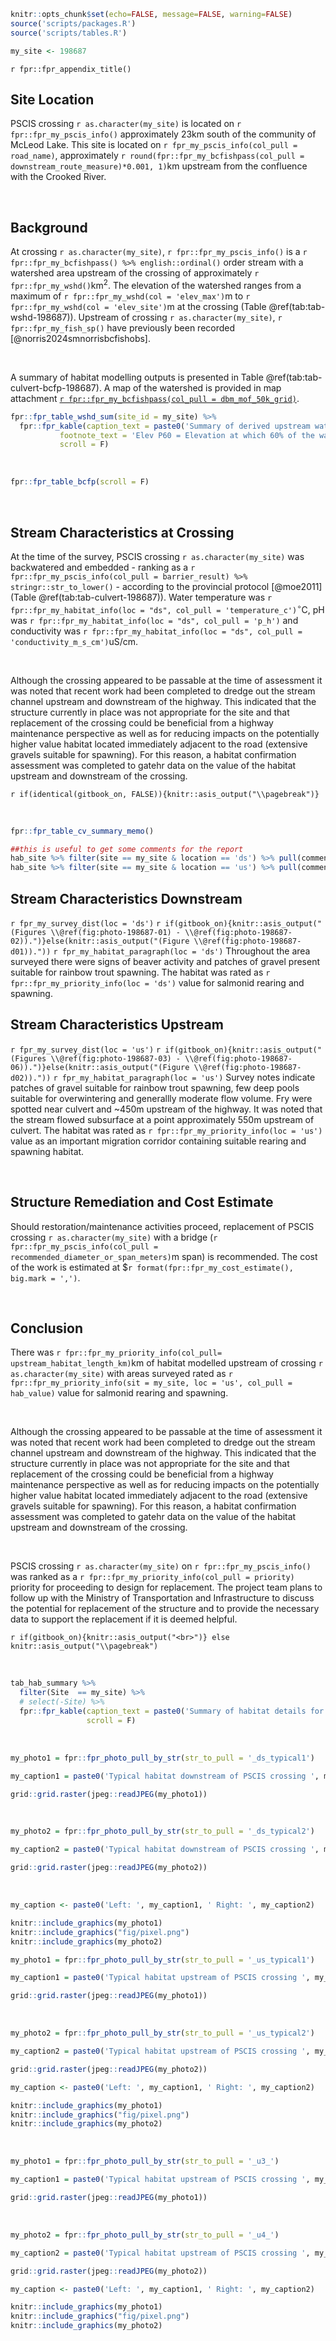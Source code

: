 
```r
knitr::opts_chunk$set(echo=FALSE, message=FALSE, warning=FALSE)
source('scripts/packages.R')
source('scripts/tables.R')

```

```r
my_site <- 198687
```

`r fpr::fpr_appendix_title()`

## Site Location {.unnumbered}

PSCIS crossing `r as.character(my_site)` is located on `r fpr::fpr_my_pscis_info()` approximately 23km south of the 
community of McLeod Lake. This site is located on `r fpr_my_pscis_info(col_pull = road_name)`, approximately 
`r round(fpr::fpr_my_bcfishpass(col_pull = downstream_route_measure)*0.001, 1)`km upstream from the confluence with the 
Crooked River.

<br>

## Background {.unnumbered}

At crossing `r as.character(my_site)`, `r fpr::fpr_my_pscis_info()` is a `r fpr::fpr_my_bcfishpass() %>% english::ordinal()` 
order stream with a watershed area upstream of the crossing of approximately `r fpr::fpr_my_wshd()`km^2^. The elevation of 
the watershed ranges from a maximum of `r fpr::fpr_my_wshd(col = 'elev_max')`m to `r fpr::fpr_my_wshd(col = 'elev_site')`m 
at the crossing (Table \@ref(tab:tab-wshd-198687)). Upstream of crossing `r as.character(my_site)`, `r fpr::fpr_my_fish_sp()` 
have previously been recorded [@norris2024smnorrisbcfishobs].

<br>

A summary of habitat modelling outputs is presented in Table
\@ref(tab:tab-culvert-bcfp-198687). A map of the watershed is provided in
map attachment
[`r fpr::fpr_my_bcfishpass(col_pull = dbm_mof_50k_grid)`](`r fpr::fpr_my_mapsheet(wshd = "parsnip", archive_date = "2022-05-27")`).

```r
fpr::fpr_table_wshd_sum(site_id = my_site) %>% 
  fpr::fpr_kable(caption_text = paste0('Summary of derived upstream watershed statistics for PSCIS crossing ', my_site, '.'),
           footnote_text = 'Elev P60 = Elevation at which 60% of the watershed area is above',
           scroll = F)

```

<br>

```r
fpr::fpr_table_bcfp(scroll = F) 
```

<br>

## Stream Characteristics at Crossing {.unnumbered}

At the time of the survey, PSCIS crossing `r as.character(my_site)` was
backwatered and embedded - ranking as a
`r fpr::fpr_my_pscis_info(col_pull = barrier_result) %>% stringr::str_to_lower()` - according to the provincial protocol
[@moe2011] (Table \@ref(tab:tab-culvert-198687)).  Water temperature was
`r fpr::fpr_my_habitat_info(loc = "ds", col_pull = 'temperature_c')`$^\circ$C,
pH was `r fpr::fpr_my_habitat_info(loc = "ds", col_pull = 'p_h')` and
conductivity was `r fpr::fpr_my_habitat_info(loc = "ds", col_pull = 'conductivity_m_s_cm')`uS/cm.

<br>

Although the crossing appeared to be passable at the time of assessment it was noted that recent work had been 
completed to dredge out the stream channel upstream and downstream of the highway. This indicated that the structure
currently in place was not appropriate for the site and that replacement of the crossing could be beneficial from a 
highway maintenance perspective as well as for reducing impacts on the potentially higher value habitat located
immediately adjacent to the road (extensive gravels suitable for spawning). For this reason, a habitat confirmation 
assessment was completed to gatehr data on the value of the habitat upstream and downstream of the crossing.


`r if(identical(gitbook_on, FALSE)){knitr::asis_output("\\pagebreak")}`

<br>

```r
fpr::fpr_table_cv_summary_memo()

```

```r
##this is useful to get some comments for the report
hab_site %>% filter(site == my_site & location == 'ds') %>% pull(comments)
hab_site %>% filter(site == my_site & location == 'us') %>% pull(comments)

```

## Stream Characteristics Downstream {.unnumbered}

`r fpr_my_survey_dist(loc = 'ds')`
`r if(gitbook_on){knitr::asis_output("(Figures \\@ref(fig:photo-198687-01) - \\@ref(fig:photo-198687-02)).")}else(knitr::asis_output("(Figure \\@ref(fig:photo-198687-d01))."))`
`r fpr_my_habitat_paragraph(loc = 'ds')` Throughout the area surveyed there were signs of beaver activity and patches of 
gravel present suitable for rainbow trout spawning. The habitat was rated as `r fpr::fpr_my_priority_info(loc = 'ds')` value for
salmonid rearing and spawning.

## Stream Characteristics Upstream {.unnumbered}

`r fpr_my_survey_dist(loc = 'us')`
`r if(gitbook_on){knitr::asis_output("(Figures \\@ref(fig:photo-198687-03) - \\@ref(fig:photo-198687-06)).")}else(knitr::asis_output("(Figure \\@ref(fig:photo-198687-d02))."))`
`r fpr_my_habitat_paragraph(loc = 'us')` Survey notes indicate patches of gravel suitable for rainbow trout spawning,
few deep pools suitable for overwintering and generallly moderate flow volume. Fry were spotted near culvert and ~450m upstream
of the highway. It was noted that the stream flowed subsurface at a point approximately 550m upstream of culvert. The habitat was rated as
`r fpr::fpr_my_priority_info(loc = 'us')` value as an important migration corridor containing suitable rearing and spawning habitat.

<br>

## Structure Remediation and Cost Estimate {.unnumbered}

Should restoration/maintenance activities proceed, replacement of PSCIS
crossing `r as.character(my_site)` with a bridge
(`r fpr::fpr_my_pscis_info(col_pull = recommended_diameter_or_span_meters)`m
span) is recommended. The cost of the work is estimated at
\$`r format(fpr::fpr_my_cost_estimate(), big.mark = ',')`.

<br>

## Conclusion {.unnumbered}

There was `r fpr::fpr_my_priority_info(col_pull= upstream_habitat_length_km)`km of
habitat modelled upstream of crossing `r as.character(my_site)` with
areas surveyed rated as
`r fpr::fpr_my_priority_info(sit = my_site, loc = 'us', col_pull = hab_value)`
value for salmonid rearing and spawning. 

<br>

Although the crossing appeared to be passable at the time of assessment it was noted that recent work had been 
completed to dredge out the stream channel upstream and downstream of the highway. This indicated that the structure
currently in place was not appropriate for the site and that replacement of the crossing could be beneficial from a 
highway maintenance perspective as well as for reducing impacts on the potentially higher value habitat located
immediately adjacent to the road (extensive gravels suitable for spawning). For this reason, a habitat confirmation 
assessment was completed to gatehr data on the value of the habitat upstream and downstream of the crossing.

<br>

PSCIS crossing `r as.character(my_site)` on `r fpr::fpr_my_pscis_info()` was ranked as a
`r fpr::fpr_my_priority_info(col_pull = priority)` priority for proceeding to design for replacement. The project team
plans to follow up with the Ministry of Transportation and Infrastructure to discuss the potential for replacement of the
structure and to provide the necessary data to support the replacement if it is deemed helpful.

`r if(gitbook_on){knitr::asis_output("<br>")} else knitr::asis_output("\\pagebreak")`

<br>

```r
tab_hab_summary %>% 
  filter(Site  == my_site) %>% 
  # select(-Site) %>% 
  fpr::fpr_kable(caption_text = paste0('Summary of habitat details for PSCIS crossing ', my_site, '.'),
                 scroll = F) 

```

<br>

```r
my_photo1 = fpr::fpr_photo_pull_by_str(str_to_pull = '_ds_typical1')

my_caption1 = paste0('Typical habitat downstream of PSCIS crossing ', my_site, '.')


```

```r
grid::grid.raster(jpeg::readJPEG(my_photo1))
```

<br>

```r
my_photo2 = fpr::fpr_photo_pull_by_str(str_to_pull = '_ds_typical2')

my_caption2 = paste0('Typical habitat downstream of PSCIS crossing ', my_site, '.')
```

```r
grid::grid.raster(jpeg::readJPEG(my_photo2))

```

<br>

```r

my_caption <- paste0('Left: ', my_caption1, ' Right: ', my_caption2)

knitr::include_graphics(my_photo1)
knitr::include_graphics("fig/pixel.png")
knitr::include_graphics(my_photo2)
```

```r
my_photo1 = fpr::fpr_photo_pull_by_str(str_to_pull = '_us_typical1')

my_caption1 = paste0('Typical habitat upstream of PSCIS crossing ', my_site, '.')
```

```r
grid::grid.raster(jpeg::readJPEG(my_photo1))
```

<br>

```r
my_photo2 = fpr::fpr_photo_pull_by_str(str_to_pull = '_us_typical2')

my_caption2 = paste0('Typical habitat upstream of PSCIS crossing ', my_site, '.')

```

```r
grid::grid.raster(jpeg::readJPEG(my_photo2))
```

```r

my_caption <- paste0('Left: ', my_caption1, ' Right: ', my_caption2)

knitr::include_graphics(my_photo1)
knitr::include_graphics("fig/pixel.png")
knitr::include_graphics(my_photo2)
```

<br>

```r
my_photo1 = fpr::fpr_photo_pull_by_str(str_to_pull = '_u3_')

my_caption1 = paste0('Typical habitat upstream of PSCIS crossing ', my_site, '.')
```

```r
grid::grid.raster(jpeg::readJPEG(my_photo1))
```

<br>

```r
my_photo2 = fpr::fpr_photo_pull_by_str(str_to_pull = '_u4_')

my_caption2 = paste0('Typical habitat upstream of PSCIS crossing ', my_site, '.')

```

```r
grid::grid.raster(jpeg::readJPEG(my_photo2))
```

```r

my_caption <- paste0('Left: ', my_caption1, ' Right: ', my_caption2)

knitr::include_graphics(my_photo1)
knitr::include_graphics("fig/pixel.png")
knitr::include_graphics(my_photo2)
```
